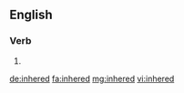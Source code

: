 ==English==

===Verb===
{{head|en}}

# {{en-past of|inhere}}

[[de:inhered]]
[[fa:inhered]]
[[mg:inhered]]
[[vi:inhered]]